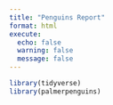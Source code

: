 ```yaml
---
title: "Penguins Report"
format: html
execute: 
  echo: false
  warning: false
  message: false
---
```


```r
library(tidyverse)
library(palmerpenguins)
```

```r

```

